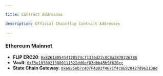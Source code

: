 ```yaml
---

title: Contract Addresses

description: Official Chainflip Contract Addresses

---
```

### Ethereum Mainnet

- **FLIP ERC20**: [`0x826180541412D574cf1336d22c0C0a287822678A`](https://etherscan.io/address/0x826180541412D574cf1336d22c0C0a287822678A)
- **Vault**: [`0xF5e10380213880111522dd0efD3dbb45b9f62Bcc`](https://etherscan.io/address/0xF5e10380213880111522dd0efD3dbb45b9f62Bcc)
- **State Chain Gateway**: [`0x6995Ab7c4D7F4B03f467Cf4c8E920427d9621DBd`](https://etherscan.io/address/0x6995Ab7c4D7F4B03f467Cf4c8E920427d9621DBd)
